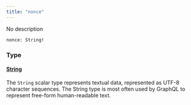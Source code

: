 ```yaml
---
title: "nonce"
---
```


No description

```
nonce: String!

```

### Type[](#type "Direct link to heading")

#### [String](/developer/graphql-api/references/scalars/string)[](#string "Direct link to heading")

The `String` scalar type represents textual data, represented as UTF-8 character sequences. The String type is most often used by GraphQL to represent free-form human-readable text.